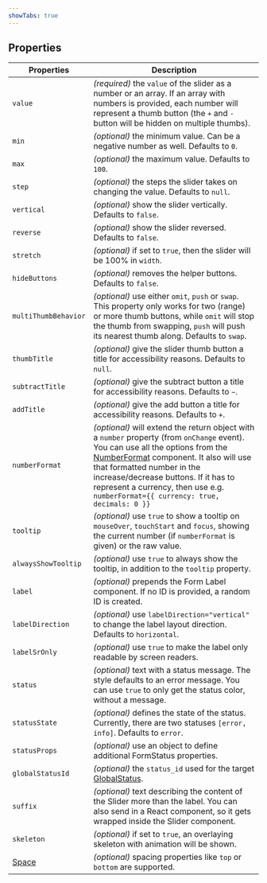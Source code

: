 ```yaml
---
showTabs: true
---
```


## Properties

| Properties                              | Description                                                                                                                                                                                                                                                                                                                                                                        |
| --------------------------------------- | ---------------------------------------------------------------------------------------------------------------------------------------------------------------------------------------------------------------------------------------------------------------------------------------------------------------------------------------------------------------------------------- |
| `value`                                 | _(required)_ the `value` of the slider as a number or an array. If an array with numbers is provided, each number will represent a thumb button (the `+` and `-` button will be hidden on multiple thumbs).                                                                                                                                                                        |
| `min`                                   | _(optional)_ the minimum value. Can be a negative number as well. Defaults to `0`.                                                                                                                                                                                                                                                                                                 |
| `max`                                   | _(optional)_ the maximum value. Defaults to `100`.                                                                                                                                                                                                                                                                                                                                 |
| `step`                                  | _(optional)_ the steps the slider takes on changing the value. Defaults to `null`.                                                                                                                                                                                                                                                                                                 |
| `vertical`                              | _(optional)_ show the slider vertically. Defaults to `false`.                                                                                                                                                                                                                                                                                                                      |
| `reverse`                               | _(optional)_ show the slider reversed. Defaults to `false`.                                                                                                                                                                                                                                                                                                                        |
| `stretch`                               | _(optional)_ if set to `true`, then the slider will be 100% in `width`.                                                                                                                                                                                                                                                                                                            |
| `hideButtons`                           | _(optional)_ removes the helper buttons. Defaults to `false`.                                                                                                                                                                                                                                                                                                                      |
| `multiThumbBehavior`                    | _(optional)_ use either `omit`, `push` or `swap`. This property only works for two (range) or more thumb buttons, while `omit` will stop the thumb from swapping, `push` will push its nearest thumb along. Defaults to `swap`.                                                                                                                                                    |
| `thumbTitle`                            | _(optional)_ give the slider thumb button a title for accessibility reasons. Defaults to `null`.                                                                                                                                                                                                                                                                                   |
| `subtractTitle`                         | _(optional)_ give the subtract button a title for accessibility reasons. Defaults to `−`.                                                                                                                                                                                                                                                                                          |
| `addTitle`                              | _(optional)_ give the add button a title for accessibility reasons. Defaults to `+`.                                                                                                                                                                                                                                                                                               |
| `numberFormat`                          | _(optional)_ will extend the return object with a `number` property (from `onChange` event). You can use all the options from the [NumberFormat](/uilib/components/number-format/properties) component. It also will use that formatted number in the increase/decrease buttons. If it has to represent a currency, then use e.g. `numberFormat={{ currency: true, decimals: 0 }}` |
| `tooltip`                               | _(optional)_ use `true` to show a tooltip on `mouseOver`, `touchStart` and `focus`, showing the current number (if `numberFormat` is given) or the raw value.                                                                                                                                                                                                                      |
| `alwaysShowTooltip`                     | _(optional)_ use `true` to always show the tooltip, in addition to the `tooltip` property.                                                                                                                                                                                                                                                                                         |
| `label`                                 | _(optional)_ prepends the Form Label component. If no ID is provided, a random ID is created.                                                                                                                                                                                                                                                                                      |
| `labelDirection`                        | _(optional)_ use `labelDirection="vertical"` to change the label layout direction. Defaults to `horizontal`.                                                                                                                                                                                                                                                                       |
| `labelSrOnly`                           | _(optional)_ use `true` to make the label only readable by screen readers.                                                                                                                                                                                                                                                                                                         |
| `status`                                | _(optional)_ text with a status message. The style defaults to an error message. You can use `true` to only get the status color, without a message.                                                                                                                                                                                                                               |
| `statusState`                           | _(optional)_ defines the state of the status. Currently, there are two statuses `[error, info]`. Defaults to `error`.                                                                                                                                                                                                                                                              |
| `statusProps`                           | _(optional)_ use an object to define additional FormStatus properties.                                                                                                                                                                                                                                                                                                             |
| `globalStatusId`                        | _(optional)_ the `status_id` used for the target [GlobalStatus](/uilib/components/global-status).                                                                                                                                                                                                                                                                                  |
| `suffix`                                | _(optional)_ text describing the content of the Slider more than the label. You can also send in a React component, so it gets wrapped inside the Slider component.                                                                                                                                                                                                                |
| `skeleton`                              | _(optional)_ if set to `true`, an overlaying skeleton with animation will be shown.                                                                                                                                                                                                                                                                                                |
| [Space](/uilib/layout/space/properties) | _(optional)_ spacing properties like `top` or `bottom` are supported.                                                                                                                                                                                                                                                                                                              |
